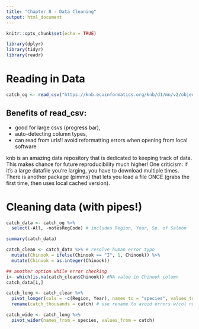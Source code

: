 ```yaml
---
title: "Chapter 8 - Data Cleaning"
output: html_document
---
```


```r
knitr::opts_chunk$set(echo = TRUE)
```

```r
library(dplyr)
library(tidyr)
library(readr)
```

# Reading in Data
```r
catch_og <- read_csv("https://knb.ecoinformatics.org/knb/d1/mn/v2/object/df35b.302.1")

```
## Benefits of read_csv: 

- good for large csvs (progress bar),
- auto-detecting column types, 
- can read from urls!! avoid reformatting errors when opening from local software 

knb is an amazing data repository that is dedicated to keeping track of data. This makes chance for future reproducibility much higher! One criticism: if it's a large datafile you're larging, you have to download multiple times. There is another package (pimms) that lets you load a file ONCE (grabs the first time, then uses local cached version). 


# Cleaning data (with pipes!)

```r

catch_data <- catch_og %>% 
  select(-All, -notesRegCode) # includes Region, Year, Sp. of Salmon

summary(catch_data)

catch_clean <- catch_data %>% # resolve human error typo 
  mutate(Chinook = ifelse(Chinook == "I", 1, Chinook)) %>% 
  mutate(Chinook = as.integer(Chinook))

## another option while error checking
i<- which(is.na(catch_clean$Chinook)) #NA value in Chinook column 
catch_data[i,]

catch_long <- catch_clean %>% 
  pivot_longer(cols = -c(Region, Year), names_to = "species", values_to = "catch") %>% #tidy
  rename(catch_thousands = catch) # use rename to avoid errors w/col numbers!!

catch_wide <- catch_long %>% 
  pivot_wider(names_from = species, values_from = catch)



```



